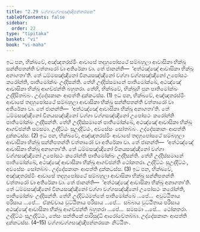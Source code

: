 ```yaml
---
title: "2.29 වග්ගාවග්ගසඤ්ඤිපන්නරසක"
tableOfContents: false
sidebar:
  order: 22
type: "tipitaka"
basket: "vi"
book: "vi-maha"
---
```



<DynamicBreadcrumb />

<Division number="173" book="vi-maha">

<Paragraph number="743" book="vi-maha">
ඉධ පන, භික්ඛවේ, අඤ්ඤතරස්මිං ආවාසේ තදහුපෝසථේ සම්බහුලා ආවාසිකා භික්ඛූ සන්නිපතන්ති චත්තාරෝ වා අතිරේකා වා. තේ ජානන්ති—  ‘අත්ථඤ්ඤේ ආවාසිකා භික්ඛූ අනාගතා’ති. තේ ධම්මසඤ්ඤිනෝ විනයසඤ්ඤිනෝ වග්ගා වග්ගසඤ්ඤිනෝ උපෝසථං කරෝන්ති, පාතිමෝක්ඛං උද්දිසන්ති. තේහි උද්දිස්සමානේ පාතිමෝක්ඛේ, අථඤ්ඤේ ආවාසිකා භික්ඛූ ආගච්ඡන්ති බහුතරා. තේහි, භික්ඛවේ, භික්ඛූහි පුන පාතිමෝක්ඛං උද්දිසිතබ්බං. උද්දේසකානං ආපත්ති දුක්කටස්ස. (1)
</Paragraph>

<Paragraph number="744" book="vi-maha">
ඉධ පන, භික්ඛවේ, අඤ්ඤතරස්මිං ආවාසේ තදහුපෝසථේ සම්බහුලා ආවාසිකා භික්ඛූ සන්නිපතන්ති චත්තාරෝ වා අතිරේකා වා. තේ ජානන්ති—  ‘අත්ථඤ්ඤේ ආවාසිකා භික්ඛූ අනාගතා’ති. තේ ධම්මසඤ්ඤිනෝ විනයසඤ්ඤිනෝ වග්ගා වග්ගසඤ්ඤිනෝ උපෝසථං කරෝන්ති පාතිමෝක්ඛං උද්දිසන්ති. තේහි උද්දිස්සමානේ පාතිමෝක්ඛේ, අථඤ්ඤේ ආවාසිකා භික්ඛූ ආගච්ඡන්ති සමසමා. උද්දිට්ඨං සුඋද්දිට්ඨං, අවසේසං සෝතබ්බං. උද්දේසකානං ආපත්ති දුක්කටස්ස. (2)
</Paragraph>

<Paragraph number="745" book="vi-maha">
ඉධ පන, භික්ඛවේ, අඤ්ඤතරස්මිං ආවාසේ තදහුපෝසථේ සම්බහුලා ආවාසිකා භික්ඛූ සන්නිපතන්ති චත්තාරෝ වා අතිරේකා වා. තේ ජානන්ති—  ‘අත්ථඤ්ඤේ ආවාසිකා භික්ඛූ අනාගතා’ති. තේ ධම්මසඤ්ඤිනෝ විනයසඤ්ඤිනෝ වග්ගා වග්ගසඤ්ඤිනෝ උපෝසථං කරෝන්ති පාතිමෝක්ඛං උද්දිසන්ති. තේහි උද්දිස්සමානේ පාතිමෝක්ඛේ, අථඤ්ඤේ ආවාසිකා භික්ඛූ ආගච්ඡන්ති ථෝකතරා. උද්දිට්ඨං සුඋද්දිට්ඨං, අවසේසං සෝතබ්බං. උද්දේසකානං ආපත්ති දුක්කටස්ස. (3)
</Paragraph>

<Paragraph number="746" book="vi-maha">
ඉධ පන, භික්ඛවේ, අඤ්ඤතරස්මිං ආවාසේ තදහුපෝසථේ සම්බහුලා ආවාසිකා භික්ඛූ සන්නිපතන්ති චත්තාරෝ වා අතිරේකා වා. තේ ජානන්ති—  ‘අත්ථඤ්ඤේ ආවාසිකා භික්ඛූ අනාගතා’ති. තේ ධම්මසඤ්ඤිනෝ විනයසඤ්ඤිනෝ වග්ගා වග්ගසඤ්ඤිනෝ උපෝසථං කරෝන්ති, පාතිමෝක්ඛං උද්දිසන්ති. තේහි උද්දිට්ඨමත්තේ පාතිමෝක්ඛේ …පේ…  අවුට්ඨිතාය පරිසාය …පේ…  ඒකච්චාය වුට්ඨිතාය පරිසාය …පේ…  සබ්බාය වුට්ඨිතාය පරිසාය අථඤ්ඤේ ආවාසිකා භික්ඛූ ආගච්ඡන්ති බහුතරා …පේ…  සමසමා …පේ…  ථෝකතරා. උද්දිට්ඨං සුඋද්දිට්ඨං, තේසං සන්තිකේ පාරිසුද්ධි ආරෝචේතබ්බා. උද්දේසකානං ආපත්ති දුක්කටස්ස. (4–15)

</Paragraph>
</Division>

<Paragraph number="747" type="center" book="vi-maha">
වග්ගාවග්ගසඤ්ඤිපන්නරසකං නිට්ඨිතං.
</Paragraph>